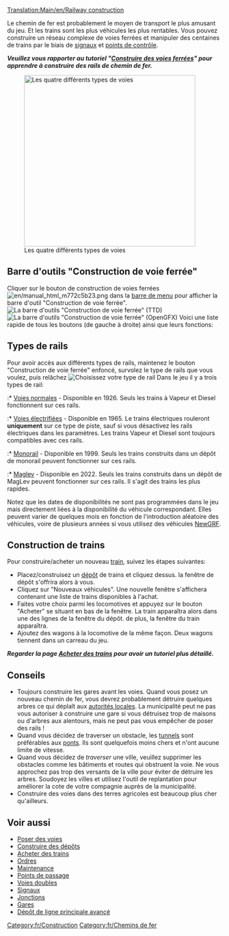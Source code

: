 [[Translation:Main/en/Railway construction]]{{en/-}}{{fr/Table des matières}}

Le chemin de fer est probablement le moyen de transport le plus amusant du jeu.  Et les trains sont les plus véhicules les plus rentables. Vous pouvez construire un réseau complexe de voies ferrées et manipuler des centaines de trains par le biais de [[Main/fr/Signaux|signaux]] et [[Main/fr/Points de contrôle|points de contrôle]].

'''''Veuillez vous rapporter au tutoriel "[[Main/fr/Construction de voies|Construire des voies ferrées]]" pour apprendre à construire des rails de chemin de fer.'''''

[[File:fr/4 Types of railway.png|thumb|none|400px|Les quatre différents types de voies]]

==Barre d'outils "Construction de voie ferrée"==
Cliquer sur le bouton de construction de voies ferrées [[File:en/manual html m772c5b23.png]] dans la [[Main/en/Interface/Fr#Barre d'outils principale|barre de menu]] pour afficher la barre d'outil "Construction de voie ferrée".
[[File:fr/Railroad ConstructionTTD.png|none|frame|La barre d'outils "Construction de voie ferrée" (TTD)]]
[[File:fr/Railroad ConstructionOGFX.png|none|frame|La barre d'outils "Construction de voie ferrée" (OpenGFX)]]
Voici une liste rapide de tous les boutons (de gauche à droite) ainsi que leurs fonctions:
{{fr/Barre voie ferrée}}

==Types de rails==
Pour avoir accès aux différents types de rails, maintenez le bouton "Construction de voie ferrée" enfoncé, survolez le type de rails que vous voulez, puis relâchez
[[File:fr/Openttd-rail1.png|none|frame|Choisissez votre type de rail]]
Dans le jeu il y a trois types de rail: 
:* [[Main/fr/Lignes ferroviaires|Voies normales]] - Disponible en 1926. Seuls les trains à Vapeur et Diesel fonctionnent sur ces rails.
:* [[Main/fr/Chemin de fer électrifié|Voies électrifiées]] - Disponible en 1965. Le trains électriques rouleront '''uniquement''' sur ce type de piste, sauf si vous désactivez les rails électriques dans les paramètres. Les trains Vapeur et Diesel sont toujours compatibles avec ces rails.
:* [[Main/fr/Monorail|Monorail]] - Disponible en 1999. Seuls les trains construits dans un dépôt de monorail peuvent fonctionner sur ces rails.
:* [[Main/fr/MagLev|Maglev]] - Disponible en 2022. Seuls les trains construits dans un dépôt de MagLev peuvent fonctionner sur ces rails. Il s'agit des trains les plus rapides.

Notez que les dates de disponibilités ne sont pas programmées dans le jeu mais directement liées à la disponibilité du véhicule correspondant. Elles peuvent varier de quelques mois en fonction de l'introduction aléatoire des véhicules, voire de plusieurs années si vous utilisez des véhicules [[Main/fr/NewGRF|NewGRF]].

==Construction de trains==
Pour construire/acheter un nouveau [[Main/fr/Trains|train]], suivez les étapes suivantes:
*Placez/construisez un [[Main/fr/Dépôts|dépôt]] de trains et cliquez dessus. la fenêtre de dépôt s'offrira alors à vous. 
*Cliquez sur "Nouveaux véhicules". Une nouvelle fenêtre s'affichera contenant une liste de trains disponibles à l'achat. 
*Faites votre choix parmi les locomotives et appuyez sur le bouton "Acheter" se situant en bas de la fenêtre. La train apparaîtra alors dans une des lignes de la fenêtre du dépôt. de plus, la fenêtre du train apparaîtra. 
*Ajoutez des wagons à la locomotive de la même façon. Deux wagons tiennent dans un carreau du jeu.


'''''Regarder la page [[Main/fr/Acheter des trains|Acheter des trains]] pour avoir un tutoriel plus détaillé.'''''

==Conseils==
* Toujours construire les gares avant les voies. Quand vous posez un nouveau chemin de fer, vous devrez probablement détruire quelques arbres ce qui déplaît aux [[Main/fr/Municipalité|autorités locales]]. La municipalité peut ne pas vous autoriser à construire une gare si vous détruisez trop de maisons ou d'arbres aux alentours, mais ne peut pas vous empêcher de poser des rails !
* Quand vous décidez de traverser un obstacle, les [[Main/fr/Tunnels|tunnels]] sont préférables aux [[Main/fr/Ponts|ponts]]. Ils sont quelquefois moins chers et n'ont aucune limite de vitesse.
* Quand vous décidez de ''traverser'' une ville, veuillez supprimer les obstacles comme les bâtiments et routes qui obstruent la voie. Ne vous approchez pas trop des versants de la ville pour éviter de détruire les arbres. Soudoyez les villes et utilisez l'outil de replantation pour améliorer la cote de votre compagnie auprès de la municipalité.
* Construire des voies dans des terres agricoles est beaucoup plus cher qu'ailleurs.

==Voir aussi==
*[[Main/fr/Construction de voies|Poser des voies]]
*[[Main/fr/Construction de dépôts|Construire des dépôts]]
*[[Main/fr/Acheter des trains|Acheter des trains]]
*[[Main/fr/Ordres|Ordres]]
*[[Main/fr/Maintenance|Maintenance]]
*[[Main/fr/Points de contrôle|Points de passage]]
*[[Main/fr/Double voies|Voies doubles]]
*[[Main/fr/Signaux|Signaux]]
*[[Main/fr/Croisements|Jonctions]]
*[[Main/fr/Gares ferroviaires|Gares]]
*[[Main/en/Construction de dépôts/Fr#Configurations avancées de dépôt|Dépôt de ligne principale avancé]]

[[Category:fr/Construction]]
[[Category:fr/Chemins de fer]]